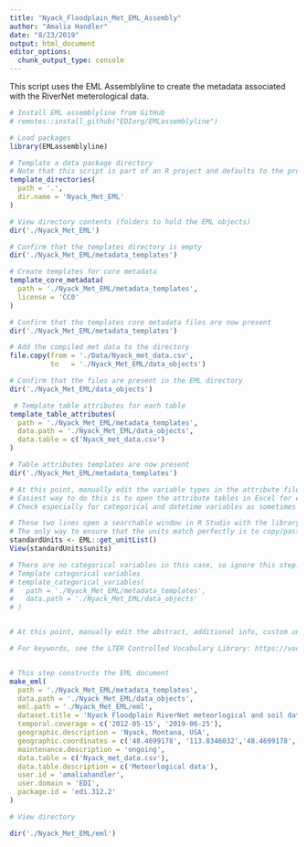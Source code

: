 ```yaml
---
title: "Nyack_Floodplain_Met_EML_Assembly"
author: "Amalia Handler"
date: "8/23/2019"
output: html_document
editor_options: 
  chunk_output_type: console
---
```

This script uses the EML Assemblyline to create the metadata associated with the RiverNet meterological data.

```r
# Install EML assemblyline from GitHub
# remotes::install_github("EDIorg/EMLassemblyline")

# Load packages
library(EMLassemblyline)

# Template a data package directory
# Note that this script is part of an R project and defaults to the project directory
template_directories(
  path = '.',
  dir.name = 'Nyack_Met_EML'
)

# View directory contents (folders to hold the EML objects)
dir('./Nyack_Met_EML')

# Confirm that the templates directory is empty
dir('./Nyack_Met_EML/metadata_templates')

# Create templates for core metadata
template_core_metadata(
  path = './Nyack_Met_EML/metadata_templates',
  license = 'CC0'
)

# Confirm that the templates core metadata files are now present
dir('./Nyack_Met_EML/metadata_templates')

# Add the compiled met data to the directory
file.copy(from = './Data/Nyack_met_data.csv', 
          to   = './Nyack_Met_EML/data_objects')

# Confirm that the files are present in the EML directory
dir('./Nyack_Met_EML/data_objects')

 # Template table attributes for each table
template_table_attributes(
  path = './Nyack_Met_EML/metadata_templates',
  data.path = './Nyack_Met_EML/data_objects',
  data.table = c('Nyack_met_data.csv')
)

# Table attributes templates are now present
dir('./Nyack_Met_EML/metadata_templates')

# At this point, manually edit the variable types in the attribute files.
# Easiest way to do this is to open the attribute tables in Excel for editing. 
# Check especially for categorical and datetime variables as sometimes these are attributed as numeric or factors. Correctly identifying the categorical varaibles is very important before proceeding to the next step.

# These two lines open a searchable window in R Studio with the library of units
# The only way to ensure that the units match perfectly is to copy/paste. Spelling errors will cause the validation process to state that you have custom units even if all variables are can be found in the unit library.
standardUnits <- EML::get_unitList()
View(standardUnits$units)

# There are no categorical variables in this case, so ignore this step.
# Template categorical variables
# template_categorical_variables(
#   path = './Nyack_Met_EML/metadata_templates',
#   data.path = './Nyack_Met_EML/data_objects'
# )


# At this point, manually edit the abstract, additional info, custom units, keywords, methods, and personnel files in the metadat_templates. This is most easily done by composing text in a text editor and copying into the files in the metadata_templates folder. Only proceed to the net step once this is completed.

# For keywords, see the LTER Controlled Vocabulary Library: https://vocab.lternet.edu/vocab/vocab/index.php


# This step constructs the EML document
make_eml(
  path = './Nyack_Met_EML/metadata_templates',
  data.path = './Nyack_Met_EML/data_objects',
  eml.path = './Nyack_Met_EML/eml',
  dataset.title = 'Nyack Floodplain RiverNet meteorlogical and soil data in Northwest Montana, USA, 2012-2019',
  temporal.coverage = c('2012-05-15', '2019-06-25'),
  geographic.description = 'Nyack, Montana, USA',
  geographic.coordinates = c('48.4699178', '113.8346032','48.4699178', '113.8346032'),
  maintenance.description = 'ongoing',
  data.table = c('Nyack_met_data.csv'),
  data.table.description = c('Meteorlogical data'),
  user.id = 'amaliahandler',
  user.domain = 'EDI',
  package.id = 'edi.312.2'
)

# View directory

dir('./Nyack_Met_EML/eml')


```

